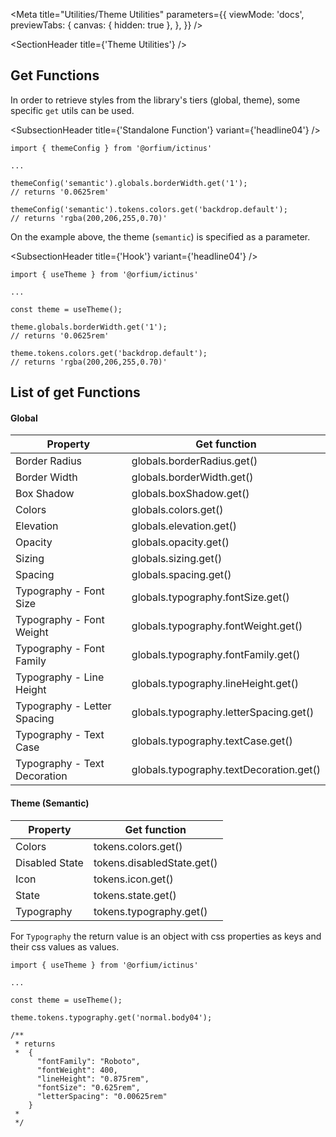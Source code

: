 
<Meta
  title="Utilities/Theme Utilities"
  parameters={{
    viewMode: 'docs',
    previewTabs: {
      canvas: { hidden: true },
    },
  }}
/>

<SectionHeader title={'Theme Utilities'} />

## Get Functions

In order to retrieve styles from the library's tiers (global, theme), some specific `get` utils can be used.

<SubsectionHeader title={'Standalone Function'} variant={'headline04'} />

```
import { themeConfig } from '@orfium/ictinus'

...

themeConfig('semantic').globals.borderWidth.get('1');
// returns '0.0625rem'

themeConfig('semantic').tokens.colors.get('backdrop.default');
// returns 'rgba(200,206,255,0.70)'

```

On the example above, the theme (`semantic`) is specified as a parameter.

<SubsectionHeader title={'Hook'} variant={'headline04'} />

```
import { useTheme } from '@orfium/ictinus'

...

const theme = useTheme();

theme.globals.borderWidth.get('1');
// returns '0.0625rem'

theme.tokens.colors.get('backdrop.default');
// returns 'rgba(200,206,255,0.70)'

```

## List of get Functions

#### Global

<div className="documentation-table">

| Property                     | Get function                            |
| ---------------------------- | --------------------------------------- |
| Border Radius                | globals.borderRadius.get()              |
| Border Width                 | globals.borderWidth.get()               |
| Box Shadow                   | globals.boxShadow.get()                 |
| Colors                       | globals.colors.get()                    |
| Elevation                    | globals.elevation.get()                 |
| Opacity                      | globals.opacity.get()                   |
| Sizing                       | globals.sizing.get()                    |
| Spacing                      | globals.spacing.get()                   |
| Typography - Font Size       | globals.typography.fontSize.get()       |
| Typography - Font Weight     | globals.typography.fontWeight.get()     |
| Typography - Font Family     | globals.typography.fontFamily.get()     |
| Typography - Line Height     | globals.typography.lineHeight.get()     |
| Typography - Letter Spacing  | globals.typography.letterSpacing.get()  |
| Typography - Text Case       | globals.typography.textCase.get()       |
| Typography - Text Decoration | globals.typography.textDecoration.get() |

</div>

#### Theme (Semantic)

<div className="documentation-table">

| Property       | Get function               |
| -------------- | -------------------------- |
| Colors         | tokens.colors.get()        |
| Disabled State | tokens.disabledState.get() |
| Icon           | tokens.icon.get()          |
| State          | tokens.state.get()         |
| Typography     | tokens.typography.get()    |

</div>

For `Typography` the return value is an object with css properties as keys and their css values as values.

```
import { useTheme } from '@orfium/ictinus'

...

const theme = useTheme();

theme.tokens.typography.get('normal.body04');

/**
 * returns
 *  {
      "fontFamily": "Roboto",
      "fontWeight": 400,
      "lineHeight": "0.875rem",
      "fontSize": "0.625rem",
      "letterSpacing": "0.00625rem"
    }
 *
 */

```
